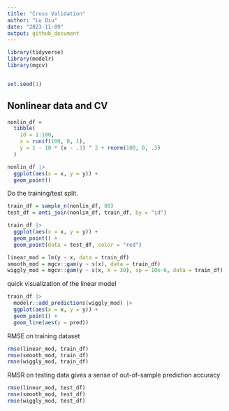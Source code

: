 ```yaml
---
title: "Cross Validation"
author: "Lu Qiu"
date: "2023-11-09"
output: github_document
---
```


```r
library(tidyverse)
library(modelr)
library(mgcv)


set.seed(1)

```


## Nonlinear data and CV
```r
nonlin_df = 
  tibble(
    id = 1:100,
    x = runif(100, 0, 1),
    y = 1 - 10 * (x - .3) ^ 2 + rnorm(100, 0, .3)
  )

nonlin_df |> 
  ggplot(aes(x = x, y = y)) + 
  geom_point()

```

Do the training/test split.

```r
train_df = sample_n(nonlin_df, 80)
test_df = anti_join(nonlin_df, train_df, by = "id")
```

```r
train_df |>
  ggplot(aes(x = x, y = y)) +
  geom_point() +
  geom_point(data = test_df, color = "red")
```

```r
linear_mod = lm(y ~ x, data = train_df)
smooth_mod = mgcv::gam(y ~ s(x), data = train_df)
wiggly_mod = mgcv::gam(y ~ s(x, k = 30), sp = 10e-6, data = train_df)


```

quick visualization of the linear model

```r
train_df |>
  modelr::add_predictions(wiggly_mod) |>
  ggplot(aes(x = x, y = y)) +
  geom_point() +
  geom_line(aes(y = pred))
```

RMSE on training dataset
```r
rmse(linear_mod, train_df)
rmse(smooth_mod, train_df)
rmse(wiggly_mod, train_df)
```

RMSR on testing data gives a sense of out-of-sample prediction accuracy

```r
rmse(linear_mod, test_df)
rmse(smooth_mod, test_df)
rmse(wiggly_mod, test_df)
```

